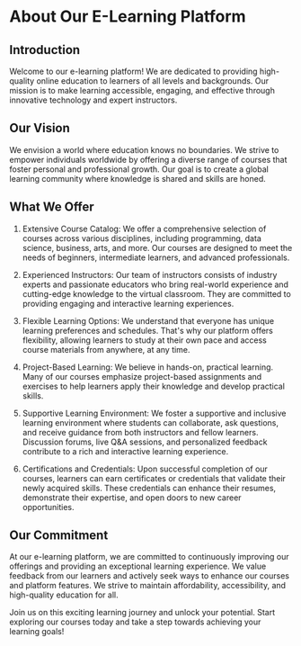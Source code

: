 # About Our E-Learning Platform

## Introduction

Welcome to our e-learning platform! We are dedicated to providing high-quality online education to learners of all levels and backgrounds. Our mission is to make learning accessible, engaging, and effective through innovative technology and expert instructors.

## Our Vision

We envision a world where education knows no boundaries. We strive to empower individuals worldwide by offering a diverse range of courses that foster personal and professional growth. Our goal is to create a global learning community where knowledge is shared and skills are honed.

## What We Offer

1. Extensive Course Catalog:
   We offer a comprehensive selection of courses across various disciplines, including programming, data science, business, arts, and more. Our courses are designed to meet the needs of beginners, intermediate learners, and advanced professionals.

2. Experienced Instructors:
   Our team of instructors consists of industry experts and passionate educators who bring real-world experience and cutting-edge knowledge to the virtual classroom. They are committed to providing engaging and interactive learning experiences.

3. Flexible Learning Options:
   We understand that everyone has unique learning preferences and schedules. That's why our platform offers flexibility, allowing learners to study at their own pace and access course materials from anywhere, at any time.

4. Project-Based Learning:
   We believe in hands-on, practical learning. Many of our courses emphasize project-based assignments and exercises to help learners apply their knowledge and develop practical skills.

5. Supportive Learning Environment:
   We foster a supportive and inclusive learning environment where students can collaborate, ask questions, and receive guidance from both instructors and fellow learners. Discussion forums, live Q&A sessions, and personalized feedback contribute to a rich and interactive learning experience.

6. Certifications and Credentials:
   Upon successful completion of our courses, learners can earn certificates or credentials that validate their newly acquired skills. These credentials can enhance their resumes, demonstrate their expertise, and open doors to new career opportunities.

## Our Commitment

At our e-learning platform, we are committed to continuously improving our offerings and providing an exceptional learning experience. We value feedback from our learners and actively seek ways to enhance our courses and platform features. We strive to maintain affordability, accessibility, and high-quality education for all.

Join us on this exciting learning journey and unlock your potential. Start exploring our courses today and take a step towards achieving your learning goals!
